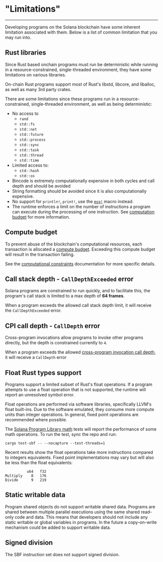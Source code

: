 # "Limitations"

---

Developing programs on the Solana blockchain have some inherent limitation
associated with them. Below is a list of common limitation that you may run
into.

## Rust libraries

Since Rust based onchain programs must run be deterministic while running in a
resource-constrained, single-threaded environment, they have some limitations on
various libraries.

On-chain Rust programs support most of Rust's libstd, libcore, and liballoc, as
well as many 3rd party crates.

There are some limitations since these programs run in a resource-constrained,
single-threaded environment, as well as being deterministic:

- No access to
  - `rand`
  - `std::fs`
  - `std::net`
  - `std::future`
  - `std::process`
  - `std::sync`
  - `std::task`
  - `std::thread`
  - `std::time`
- Limited access to:
  - `std::hash`
  - `std::os`
- Bincode is extremely computationally expensive in both cycles and call depth
  and should be avoided
- String formatting should be avoided since it is also computationally
  expensive.
- No support for `println!`, `print!`, use the
  [`msg!`](https://github.com/solana-labs/solana/blob/d9b0fc0e3eec67dfe4a97d9298b15969b2804fab/sdk/program/src/log.rs#L33)
  macro instead.
- The runtime enforces a limit on the number of instructions a program can
  execute during the processing of one instruction. See
  [computation budget](/docs/core/fees#compute-budget) for more information.

## Compute budget

To prevent abuse of the blockchain's computational resources, each transaction
is allocated a [compute budget](/docs/terminology#compute-budget). Exceeding
this compute budget will result in the transaction failing.

See the [computational constraints](/docs/core/fees#compute-budget)
documentation for more specific details.

## Call stack depth - `CallDepthExceeded` error

Solana programs are constrained to run quickly, and to facilitate this, the
program's call stack is limited to a max depth of **64 frames**.

When a program exceeds the allowed call stack depth limit, it will receive the
`CallDepthExceeded` error.

## CPI call depth - `CallDepth` error

Cross-program invocations allow programs to invoke other programs directly, but
the depth is constrained currently to `4`.

When a program exceeds the allowed
[cross-program invocation call depth](/docs/core/cpi), it will receive a
`CallDepth` error

## Float Rust types support

Programs support a limited subset of Rust's float operations. If a program
attempts to use a float operation that is not supported, the runtime will report
an unresolved symbol error.

Float operations are performed via software libraries, specifically LLVM's float
built-ins. Due to the software emulated, they consume more compute units than
integer operations. In general, fixed point operations are recommended where
possible.

The
[Solana Program Library math](https://github.com/solana-labs/solana-program-library/tree/master/libraries/math)
tests will report the performance of some math operations. To run the test, sync
the repo and run:

```shell
cargo test-sbf -- --nocapture --test-threads=1
```

Recent results show the float operations take more instructions compared to
integers equivalents. Fixed point implementations may vary but will also be less
than the float equivalents:

```text
          u64   f32
Multiply    8   176
Divide      9   219
```

## Static writable data

Program shared objects do not support writable shared data. Programs are shared
between multiple parallel executions using the same shared read-only code and
data. This means that developers should not include any static writable or
global variables in programs. In the future a copy-on-write mechanism could be
added to support writable data.

## Signed division

The SBF instruction set does not support signed division.
